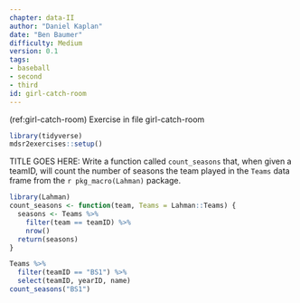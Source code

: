 ```yaml
---
chapter: data-II
author: "Daniel Kaplan"
date: "Ben Baumer"
difficulty: Medium
version: 0.1
tags:
- baseball
- second
- third
id: girl-catch-room
---
```


(ref:girl-catch-room) Exercise in file girl-catch-room

```r
library(tidyverse)
mdsr2exercises::setup()
```

TITLE GOES HERE: Write a function called `count_seasons` that, when given a teamID, will count the number of seasons the team played in the `Teams` data frame from the `r pkg_macro(Lahman)` package. 
  
<!--begin-answer-->
```r
library(Lahman)
count_seasons <- function(team, Teams = Lahman::Teams) {
  seasons <- Teams %>%
    filter(team == teamID) %>%
    nrow()
  return(seasons)
}

Teams %>%
  filter(teamID == "BS1") %>%
  select(teamID, yearID, name)
count_seasons("BS1")
```
<!--end-answer-->

